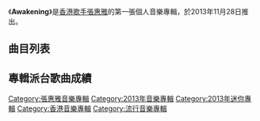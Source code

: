 {{Album infobox | <!-- See Wikipedia:WikiProject_Albums -->
| Name       = Awakening
| Type       = EP
| Artist     = [[張惠雅|張惠雅]]
| Cover      = 張惠雅 Awakening.jpg
| Released   = 2013年11月28日
| Recorded   = 2013年
| Genre      = 粵語
| Length     = 19分56秒
| Label      = [[Neway_Star|Neway Star]]<br>[[星娛樂|星娛樂]]
| Last album  = 
| This album  = '''Awakening'''<br>（2013年）
| Next album  = 
}}

《'''Awakening'''》是[[香港|香港]][[歌手|歌手]][[張惠雅|張惠雅]]的第一張個人音樂專輯，於2013年11月28日推出。

==曲目列表==
{{tracklist
| headline = 
| total_length = 19:56
| title_width = 16%

| title1 = Get Back
| music1 = [[莊冬昕|莊冬昕]]
| lyrics1 = [[蔡冕麗|夏至]]
| arranger1 = 莊冬昕
| producer1 = 莊冬昕
| longnote1 = 
| length1 = 4:00

| title2 = 莞爾
| music2 = [[韋景雲|韋景雲]]
| lyrics2 = [[小克|小克]]
| arranger2 = 韋景雲
| producer2 = 韋景雲<br>[[韋雄|韋雄]]
| longnote2 = 
| length2 = 3:44

| title3 = 心跳500天
| music3 = [[Edward_Chan|Edward Chan]]<br>[[T-ma|T-ma]]<br>[[張惠雅|張惠雅]]
| lyrics3 = [[林若寧|林若寧]]
| arranger3 = T-ma<br>[[黃兆銘|黃兆銘]]<br>Edward Chan
| producer3 = Edward Chan
| longnote3 = 
| length3 = 4:24

| title4 = 再見彩虹
| music4 = Edward Chan<br>T-ma<br>張惠雅
| lyrics4 = [[C君|C君]]
| arranger4 = T-ma<br>Edward Chan
| producer4 = Edward Chan
| longnote4 = 
| length4 = 3:24

| title5 = 愛過這一課
| music5 = Edward Chan<br>T-ma<br>張惠雅
| lyrics5 = [[張紋嘉|張紋嘉]]
| arranger5 = T-ma<br>黃兆銘<br>Edward Chan
| producer5 = Edward Chan
| note5 = 國
| longnote5 = 《心跳500天》國語版
| length5 = 4:22
}}

== 專輯派台歌曲成績 ==


[[Category:張惠雅音樂專輯|Category:張惠雅音樂專輯]]
[[Category:2013年音樂專輯|Category:2013年音樂專輯]]
[[Category:2013年迷你專輯|Category:2013年迷你專輯]]
[[Category:香港音樂專輯|Category:香港音樂專輯]]
[[Category:流行音樂專輯|Category:流行音樂專輯]]